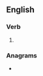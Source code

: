 ==English==

===Verb===
{{head|en|verb form}}

# {{en-third-person singular of|unvail}}

===Anagrams===
* {{anagrams|en|Luvians}}